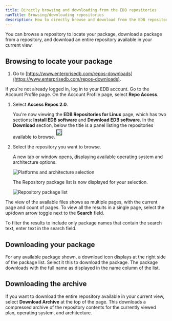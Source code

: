```yaml
---
title: Directly browsing and downloading from the EDB repositories
navTitle: Browsing/downloading repositories
description: How to directly browse and download from the EDB repositories from the web
---
```


You can browse a repository to locate your package, download a package from a repository, and download an entire repository available in your current view.

## Browsing to locate your package

1. Go to [https://www.enterprisedb.com/repos-downloads](https://www.enterprisedb.com/repos-downloads). 

  If you're not already logged in, log in to your EDB account. Go to the Account Profile page. On the Account Profile page, select **Repo Access**.

1. Select **Access Repos 2.0**.

    You're now viewing the **EDB Repositories for Linux** page, which has  two sections: **Install EDB software** and **Download EDB software**. In the **Download** section, below the title is a panel listing the repositories available to browse.
    <img src="images/download_repos.png" style="border:1px solid; margin: 5px 0 10px 0"/>

1. Select the repository you want to browse.

    A new tab or window opens, displaying available operating system and architecture options.

    ![Platforms and architecture selection](images/platforms_and_architectures.png)

    The Repository package list is now displayed for your selection.

    ![Repository package list](images/repository_package_list.png)

The view of the available files shows as multiple pages, with the current page and count of pages. To view all the results in a single page, select the up/down arrow toggle next to the **Search** field. 

To filter the results to include only package names that contain the search text, enter text in the search field.

## Downloading your package

For any available package shown, a download icon displays at the right side of the package list. Select it this to download the package. The package downloads with the full name as displayed in the name column of the list.

## Downloading the archive

If you want to download the entire repository available in your current view, select **Download Archive** at the top of the page. This downloads a compressed archive of the repository contents for the currently viewed plan, operating system, and architecture.
